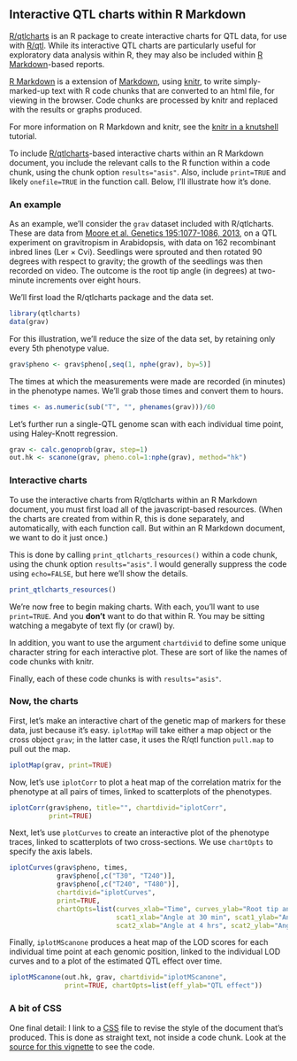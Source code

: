 %\VignetteEngine{knitr::knitr}
%\VignetteIndexEntry{Interactive QTL charts within R Markdown}

## Interactive QTL charts within R Markdown

[R/qtlcharts](http://kbroman.github.io/qtlcharts) is an R package to
create interactive charts for QTL data, for use with
[R/qtl](http://www.rqtl.org).
While its interactive QTL charts are particularly useful for
exploratory data analysis within R, they may also be included within
[R Markdown](https://www.rstudio.com/ide/docs/r_markdown)-based reports.

[R Markdown](https://www.rstudio.com/ide/docs/r_markdown) is a
extension of [Markdown](http://daringfireball.net/projects/markdown/),
using [knitr](http://yihui.name/knitr/), to write simply-marked-up
text with R code chunks that are converted to an html file, for
viewing in the browser. Code chunks are processed by knitr and
replaced with the results or graphs produced.

For more information on R Markdown and knitr, see the
[knitr in a knutshell](http://kbroman.github.io/knitr_knutshell/)
tutorial.

To include [R/qtlcharts](http://kbroman.github.io/qtlcharts)-based
interactive charts within an R Markdown document, you include the
relevant calls to the R function within a code chunk, using the chunk
option `results="asis"`. Also, include `print=TRUE` and likely
`onefile=TRUE` in the function call. Below, I'll illustrate how it's
done.

### An example

As an example, we'll consider the `grav` dataset included with
R/qtlcharts. These are data from
[Moore et al. Genetics 195:1077-1086, 2013](http://www.ncbi.nlm.nih.gov/pubmed/23979570),
on a QTL experiment on gravitropism in Arabidopsis, with data on 162
recombinant inbred lines (Ler &times; Cvi). Seedlings were sprouted
and then rotated 90 degrees with respect to gravity; the growth of the
seedlings was then recorded on video. The outcome is the root tip
angle (in degrees) at two-minute increments over eight hours.

We'll first load the R/qtlcharts package and the data set.

```r
library(qtlcharts)
data(grav)
```

For this illustration, we'll reduce the size of the data set, by
retaining only every 5th phenotype value.

```r
grav$pheno <- grav$pheno[,seq(1, nphe(grav), by=5)]
```

The times at which the measurements were made are recorded (in
minutes) in the phenotype names. We'll grab those times and convert
them to hours.

```r
times <- as.numeric(sub("T", "", phenames(grav)))/60
```

Let's further run a single-QTL genome scan with each individual time
point, using Haley-Knott regression.

```r
grav <- calc.genoprob(grav, step=1)
out.hk <- scanone(grav, pheno.col=1:nphe(grav), method="hk")
```

### Interactive charts

To use the interactive charts from R/qtlcharts within an R Markdown
document, you must first load all of the javascript-based
resources. (When the charts are created from within R, this is done
separately, and automatically, with each function call. But within an
R Markdown document, we want to do it just once.)

This is done by calling `print_qtlcharts_resources()` within a code
chunk, using the chunk option `results="asis"`. I would generally
suppress the code using `echo=FALSE`, but here we'll show the
details.

```r
print_qtlcharts_resources()
```

We're now free to begin making charts. With each, you'll want to use
`print=TRUE`. And you **don't** want to do that within R. You may be
sitting watching a megabyte of text fly (or crawl) by.

In addition, you want to use the argument `chartdivid` to define some
unique character string for each interactive plot. These are sort of
like the names of code chunks with knitr.

Finally, each of these code chunks is with `results="asis"`.


### Now, the charts


First, let's make an interactive chart of the genetic map of markers
for these data, just because it's easy. `iplotMap` will take either a
map object or the cross object `grav`; in the latter case, it uses
the R/qtl function `pull.map` to pull out the map.

```r
iplotMap(grav, print=TRUE)
```

Now, let's use `iplotCorr` to plot a heat map of the correlation
matrix for the phenotype at all pairs of times, linked to scatterplots
of the phenotypes.

```r
iplotCorr(grav$pheno, title="", chartdivid="iplotCorr",
          print=TRUE)
```

Next, let's use `plotCurves` to create an interactive plot of the
phenotype traces, linked to scatterplots of two cross-sections.
We use `chartOpts` to specify the axis labels.

```r
iplotCurves(grav$pheno, times,
            grav$pheno[,c("T30", "T240")],
            grav$pheno[,c("T240", "T480")],
            chartdivid="iplotCurves",
            print=TRUE,
            chartOpts=list(curves_xlab="Time", curves_ylab="Root tip angle",
                           scat1_xlab="Angle at 30 min", scat1_ylab="Angle at 4 hrs",
                           scat2_xlab="Angle at 4 hrs", scat2_ylab="Angle at 8 hrs"))
```


Finally, `iplotMScanone` produces a heat map of the LOD scores for
each individual time point at each genomic position, linked to the
individual LOD curves and to a plot of the estimated QTL effect over
time.

```r
iplotMScanone(out.hk, grav, chartdivid="iplotMScanone",
              print=TRUE, chartOpts=list(eff_ylab="QTL effect"))
```

### A bit of CSS

One final detail: I link to a
[CSS](http://en.wikipedia.org/wiki/Cascading_Style_Sheets) file to
revise the style of the document that's produced. This is done
as straight text, not inside a code chunk. Look at the
[source for this vignette](https://github.com/kbroman/qtlcharts/blob/master/vignettes/Rmarkdown.Rmd) to see the code.

<!-- the following to make it look nicer -->
<link href="http://kbroman.github.io/qtlcharts/assets/vignettes/vignette.css" rel="stylesheet"></link>
